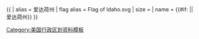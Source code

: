 {{ {{{1<noinclude>|country showdata</noinclude>}}}
| alias = 爱达荷州
| flag alias = Flag of Idaho.svg
| size = {{{size|}}}
| name = {{#if: {{{name|}}}|{{{name|}}}|爱达荷州}}
}}<noinclude>
[[Category:美国行政区划资料模板]]
</noinclude>